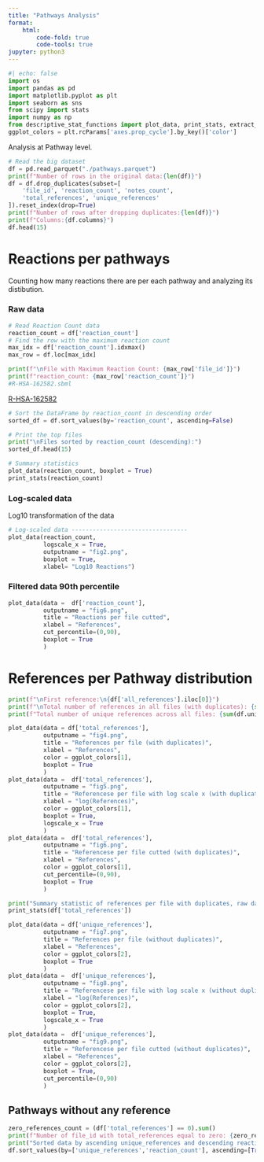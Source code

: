 ```yaml
---
title: "Pathways Analysis"
format: 
    html:
        code-fold: true
        code-tools: true
jupyter: python3
---
```



```python
#| echo: false
import os
import pandas as pd
import matplotlib.pyplot as plt
import seaborn as sns
from scipy import stats
import numpy as np
from descriptive_stat_functions import plot_data, print_stats, extract_references
ggplot_colors = plt.rcParams['axes.prop_cycle'].by_key()['color']
```

Analysis at Pathway level.
```python
# Read the big dataset 
df = pd.read_parquet("./pathways.parquet")
print(f"Number of rows in the original data:{len(df)}")
df = df.drop_duplicates(subset=[
    'file_id', 'reaction_count', 'notes_count',
    'total_references', 'unique_references'
]).reset_index(drop=True)
print(f"Number of rows after dropping duplicates:{len(df)}")
print(f"Columns:{df.columns}")
df.head(15)
```

# Reactions per pathways
Counting how many reactions there are per each pathway and analyzing its distibution.

### Raw data
```python
# Read Reaction Count data
reaction_count = df['reaction_count']
# Find the row with the maximum reaction count
max_idx = df['reaction_count'].idxmax()  
max_row = df.loc[max_idx]   

print(f"\nFile with Maximum Reaction Count: {max_row['file_id']}")
print(f"reaction_count: {max_row['reaction_count']}")
#R-HSA-162582.sbml
```

[R-HSA-162582](https://reactome.org/content/detail/R-HSA-162582)

```python
# Sort the DataFrame by reaction_count in descending order
sorted_df = df.sort_values(by='reaction_count', ascending=False)

# Print the top files
print("\nFiles sorted by reaction_count (descending):")
sorted_df.head(15)
```


```python
# Summary statistics
plot_data(reaction_count, boxplot = True)
print_stats(reaction_count)
```

### Log-scaled data
Log10 transformation of the data
```python
# Log-scaled data ---------------------------------
plot_data(reaction_count, 
          logscale_x = True, 
          outputname = "fig2.png", 
          boxplot = True, 
          xlabel= "Log10 Reactions")
```

### Filtered data 90th percentile 
```python
plot_data(data =  df['reaction_count'],
          outputname = "fig6.png",
          title = "Reactions per file cutted",
          xlabel = "References",
          cut_percentile=(0,90),
          boxplot = True
          )

```

# References per Pathway distribution

```python
print(f"\nFirst reference:\n{df['all_references'].iloc[0]}")
print(f"\nTotal number of references in all files (with duplicates): {sum(df.total_references.values)}")
print(f"Total number of unique references across all files: {sum(df.unique_references.values)}")

plot_data(data = df['total_references'],
          outputname = "fig4.png",
          title = "References per file (with duplicates)",
          xlabel = "References",
          color = ggplot_colors[1],
          boxplot = True
          )
plot_data(data =  df['total_references'],
          outputname = "fig5.png",
          title = "Referencese per file with log scale x (with duplicates)",
          xlabel = "log(References)",
          color = ggplot_colors[1],
          boxplot = True,
          logscale_x = True
          )
plot_data(data =  df['total_references'],
          outputname = "fig6.png",
          title = "Referencese per file cutted (with duplicates)",
          xlabel = "References",
          color = ggplot_colors[1],
          cut_percentile=(0,90),
          boxplot = True
          )

print("Summary statistic of references per file with duplicates, raw data: \n")
print_stats(df['total_references'])
```

```python
plot_data(data = df['unique_references'],
          outputname = "fig7.png",
          title = "References per file (without duplicates)",
          xlabel = "References",
          color = ggplot_colors[2],
          boxplot = True
          )
plot_data(data =  df['unique_references'],
          outputname = "fig8.png",
          title = "Referencese per file with log scale x (without duplicates)",
          xlabel = "log(References)",
          color = ggplot_colors[2],
          boxplot = True,
          logscale_x = True
          )
plot_data(data =  df['unique_references'],
          outputname = "fig9.png",
          title = "Referencese per file cutted (without duplicates)",
          xlabel = "References",
          color = ggplot_colors[2],
          boxplot = True,
          cut_percentile=(0,90)
          )
```

## Pathways without any reference
```python
zero_references_count = (df['total_references'] == 0).sum()
print(f"Number of file_id with total_references equal to zero: {zero_references_count}")
print("Sorted data by ascending unique_references and descending reaction_count")
df.sort_values(by=['unique_references','reaction_count'], ascending=[True, False]).head(15)
```

